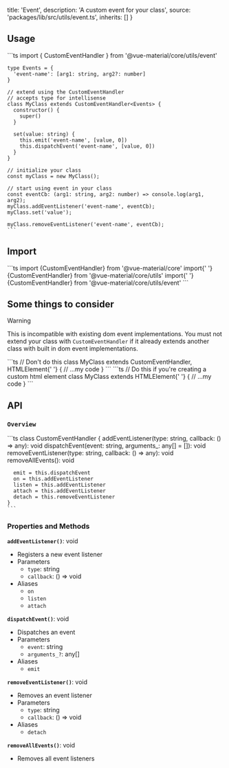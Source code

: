 
  title: 'Event',
  description: 'A custom event for your class',
  source: 'packages/lib/src/utils/event.ts',
  inherits: []
}

## Usage

<Preview>
  <CodeHighlight>
    ```ts
    import { CustomEventHandler } from '@vue-material/core/utils/event'

    type Events = {
      'event-name': [arg1: string, arg2?: number]
    }

    // extend using the CustomEventHandler
    // accepts type for intellisense
    class MyClass extends CustomEventHandler<Events> {
      constructor() {
        super()
      }

      set(value: string) {
        this.emit('event-name', [value, 0])
        this.dispatchEvent('event-name', [value, 0])
      }
    }

    // initialize your class
    const myClass = new MyClass();

    // start using event in your class
    const eventCb: (arg1: string, arg2: number) => console.log(arg1, arg2);
    myClass.addEventListener('event-name', eventCb);
    myClass.set('value');

    myClass.removeEventListener('event-name', eventCb);
    ```

  </CodeHighlight>
</Preview>

## Import

<Preview>
  <CodeHighlight>
    ```ts import {CustomEventHandler} from '@vue-material/core' import{' '}
    {CustomEventHandler} from '@vue-material/core/utils' import{' '}
    {CustomEventHandler} from '@vue-material/core/utils/event' ```
  </CodeHighlight>
</Preview>

## Some things to consider

> [!WARNING]
> This is incompatible with existing dom event implementations.
> You must not extend your class with `CustomEventHandler` if it already
> extends another class with built in dom event implementations.
>
> <Preview>
>   <CodeHighlight>
>     ```ts // Don't do this class MyClass extends CustomEventHandler,
>     HTMLElement{' '}
>     {
>       // ...my code
>     }
>     ```
>   </CodeHighlight>
>   <CodeHighlight>
>     ```ts // Do this if you're creating a custom html element class
>     MyClass extends HTMLElement{' '}
>     {
>       // ...my code
>     }
>     ```
>   </CodeHighlight>
> </Preview>

## API

### `Overview`

<Preview>
  <CodeHighlight>
    ```ts
    class CustomEventHandler<Events extends EventType = {}> {
      addEventListener(type: string, callback: () => any): void
      dispatchEvent(event: string, arguments_: any[] = []): void
      removeEventListener(type: string, callback: () => any): void
      removeAllEvents(): void

      emit = this.dispatchEvent
      on = this.addEventListener
      listen = this.addEventListener
      attach = this.addEventListener
      detach = this.removeEventListener
    }
    ```

  </CodeHighlight>
</Preview>

### Properties and Methods

**`addEventListener()`**: void

- Registers a new event listener
- Parameters
  - `type`: string
  - `callback`: () =&gt; void
- Aliases
  - `on`
  - `listen`
  - `attach`

**`dispatchEvent()`**: void

- Dispatches an event
- Parameters
  - `event`: string
  - `arguments_?`: any[]
- Aliases
  - `emit`

**`removeEventListener()`**: void

- Removes an event listener
- Parameters
  - `type`: string
  - `callback`: () =&gt; void
- Aliases
  - `detach`

**`removeAllEvents()`**: void

- Removes all event listeners
